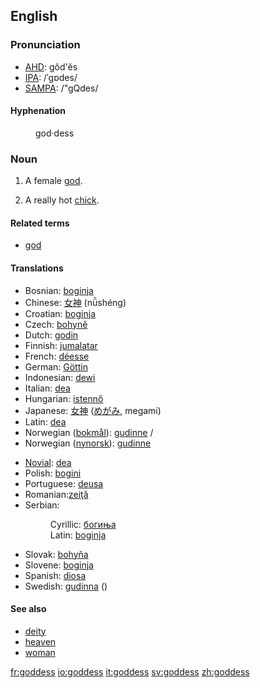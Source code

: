 ==English==

===Pronunciation===
*[[w:AHD|AHD]]: gŏd'ĕs
*[[w:IPA|IPA]]: /ˈgɒdes/
*[[w:SAMPA|SAMPA]]: /"gQdes/

====Hyphenation====
:god&middot;dess

===Noun===
{{en-noun-reg}}

# {{cattag|religion|God}} A female [[god]].
# A really hot [[chick]].

====Related terms====
*[[god]]

====Translations====
{{top}}
*Bosnian: [[boginja#Bosnian|boginja]] {{f}}
*Chinese: [[女神]] (nǚshéng)
*Croatian: [[boginja#Croatian|boginja]] {{f}}
*Czech: [[bohyně]] {{f}}
*Dutch: [[godin]]
*Finnish: [[jumalatar]]
*French: [[déesse]] {{f}}
*German: [[Göttin]] {{f}}
*Indonesian: [[dewi]]
*Italian: [[dea]] {{f}}
*Hungarian: [[istennő]] {{f}}
*Japanese: [[女神]] ([[めがみ]], megami)
*Latin: [[dea]] {{f}}
*Norwegian ([[bokmål]]): [[gudinne]] {{m}}/{{f}}
*Norwegian ([[nynorsk]]): [[gudinne]] {{f}}
{{mid}}
*[[Novial]]: [[dea]]
*Polish: [[bogini]] {{f}}
*Portuguese: [[deusa]] {{f}}
*Romanian:[[zeiţă]] {{f}}
*Serbian:
*:Cyrillic: [[богиња#Serbian|богиња]] {{f}}
*:Latin: [[boginja#Serbian|boginja]] {{f}}
*Slovak: [[bohyňa]] {{f}}
*Slovene: [[boginja#Slovene|boginja]] {{f}}
*Spanish: [[diosa]] {{f}}
*Swedish: [[gudinna]] {{c}} ({{f}})
{{bottom}}

====See also====
*[[deity]]
*[[heaven]]
*[[woman]]

[[fr:goddess]]
[[io:goddess]]
[[it:goddess]]
[[sv:goddess]]
[[zh:goddess]]